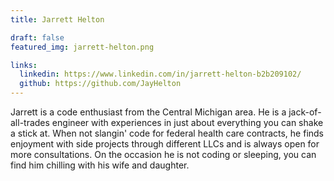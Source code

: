 ```yaml
---
title: Jarrett Helton

draft: false
featured_img: jarrett-helton.png

links:
  linkedin: https://www.linkedin.com/in/jarrett-helton-b2b209102/
  github: https://github.com/JayHelton
---
```


Jarrett is a code enthusiast from the Central Michigan area. He is a jack-of-all-trades engineer with experiences in just about everything you can shake a stick at. When not slangin' code for federal health care contracts, he finds enjoyment with side projects through different LLCs and is always open for more consultations. On the occasion he is not coding or sleeping, you can find him chilling with his wife and daughter.
